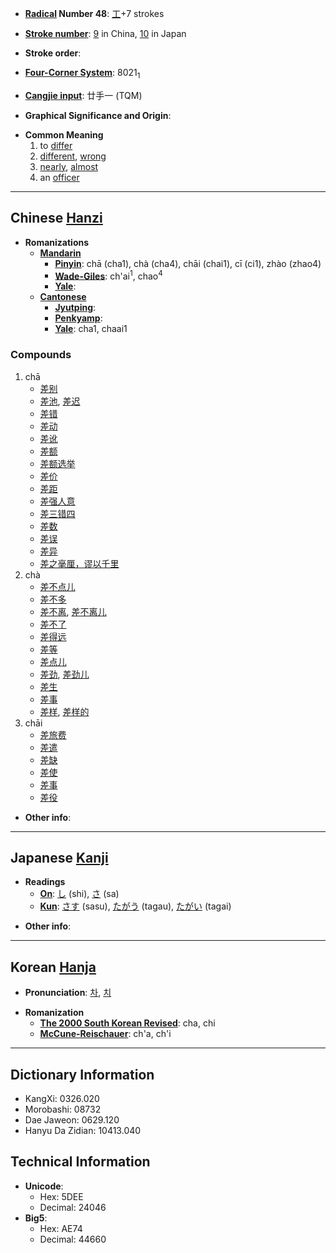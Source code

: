 * '''[[Wiktionary:Chinese radical index| Radical]] Number 48''': [[Wiktionary:Chinese radical index 工|工]]+7 strokes

* '''[[Wiktionary:Chinese total strokes index|Stroke number]]''': [[Wiktionary:Chinese total strokes index 9|9]] in China, [[Wiktionary:Chinese total strokes index 10|10]] in Japan

* '''Stroke order''': 

* '''[[Wiktionary:Chinese four corner index|Four-Corner System]]''': 8021<sub>1</sub>

* '''[[Wiktionary:Chinese Cangjie index|Cangjie input]]''': 廿手一 (TQM)

* '''Graphical Significance and Origin''': 

* '''Common Meaning'''
*#to [[differ]]
*# [[different]], [[wrong]]
*# [[nearly]], [[almost]]
*# an [[officer]]

----

== Chinese [[Hanzi]] ==

* '''Romanizations'''
** '''[[Mandarin]]'''
*** '''[[Pinyin]]''': chā (cha1), chà (cha4), chāi (chai1), cī (ci1), zhào (zhao4)
*** '''[[Wade-Giles]]''': ch'ai<sup>1</sup>, chao<sup>4</sup>
*** '''[[Yale]]''': 
** '''[[Cantonese]]'''
*** '''[[Jyutping]]''':
*** '''[[Penkyamp]]''': 
*** '''[[Yale]]''': cha1, chaai1

===Compounds===
#chā
#*[[差别]]
#*[[差池]], [[差迟]]
#*[[差错]]
#*[[差动]]
#*[[差讹]]
#*[[差额]]
#*[[差额选举]]
#*[[差价]]
#*[[差距]]
#*[[差强人意]]
#*[[差三错四]]
#*[[差数]]
#*[[差误]]
#*[[差异]]
#*[[差之毫厘，谬以千里]]
#chà
#*[[差不点儿]]
#*[[差不多]]
#*[[差不离]], [[差不离儿]]
#*[[差不了]]
#*[[差得远]]
#*[[差等]]
#*[[差点儿]]
#*[[差劲]], [[差劲儿]]
#*[[差生]]
#*[[差事]]
#*[[差样]], [[差样的]]
#chāi
#*[[差旅费]]
#*[[差遣]]
#*[[差缺]]
#*[[差使]]
#*[[差事]]
#*[[差役]]

* '''Other info''': 

----

== Japanese [[Kanji]] ==

* '''Readings'''
** '''[[On]]''': [[し]] (shi), [[さ]] (sa)
** '''[[Kun]]''': [[さす]] (sasu), [[たがう]] (tagau), [[たがい]] (tagai)

* '''Other info''':  

----

== Korean [[Hanja]] ==

* '''Pronunciation''': [[차]], [[치]]

* '''Romanization'''
** '''[[The 2000 South Korean Revised Romanization|The 2000 South Korean Revised]]''': cha, chi
** '''[[McCune-Reischauer]]''': ch'a, ch'i

----

== Dictionary Information ==

* KangXi: 0326.020
* Morobashi: 08732
* Dae Jaweon: 0629.120
* Hanyu Da Zidian: 10413.040

== Technical Information ==

* '''Unicode''':
** Hex: 5DEE
** Decimal: 24046
* '''Big5''':
** Hex: AE74
** Decimal: 44660